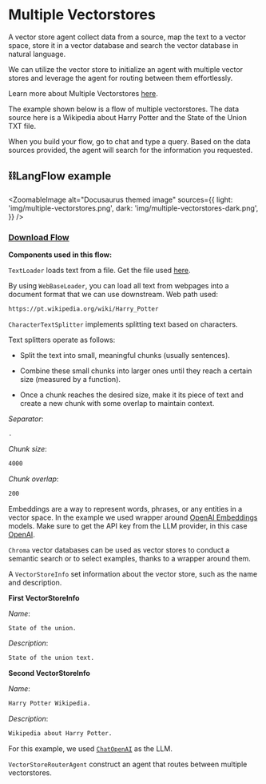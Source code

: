 # Multiple Vectorstores

A vector store agent collect data from a source, map the text to a vector space, store it in a vector database and search the vector database in natural language.

<!-- A vector store is a specialized database designed for the efficient storage of documents and their embeddings. It enables the retrieval of the most relevant documents for a given query by comparing the similarity of their embeddings to the query's embedding. -->

We can utilize the vector store to initialize an agent with multiple vector stores and leverage the agent for routing between them effortlessly.

Learn more about Multiple Vectorstores [here](https://python.langchain.com/en/latest/modules/agents/toolkits/examples/vectorstore.html?highlight=Multiple%20Vector%20Stores#multiple-vectorstores).

The example shown below is a flow of multiple vectorstores. The data source here is a Wikipedia about Harry Potter and the State of the Union TXT file.

When you build your flow, go to chat and type a query. Based on the data sources provided, the agent will search for the information you requested.

## ⛓️LangFlow example



<ZoomableImage
  alt="Docusaurus themed image"
  sources={{
    light: 'img/multiple-vectorstores.png',
    dark: 'img/multiple-vectorstores-dark.png',
  }}
/>

 ### <a target="\_blank" href="json_files/Multiple_Vector_Stores.json" download>Download Flow</a>

 **Components used in this flow:**

`TextLoader` loads text from a file. Get the file used [here](https://github.com/hwchase17/chat-your-data/blob/master/state_of_the_union.txt).

By using `WebBaseLoader`, you can load all text from webpages into a document format that we can use downstream. Web path used:

```txt
https://pt.wikipedia.org/wiki/Harry_Potter
```

`CharacterTextSplitter` implements splitting text based on characters.

Text splitters operate as follows:

- Split the text into small, meaningful chunks (usually sentences).

- Combine these small chunks into larger ones until they reach a certain size (measured by a function).

- Once a chunk reaches the desired size, make it its piece of text and create a new chunk with some overlap to maintain context.

*Separator*:

```txt
.
```

*Chunk size*:

```txt
4000
```

*Chunk overlap*:

```txt
200
```

Embeddings are a way to represent words, phrases, or any entities in a vector space. In the example we used wrapper around [OpenAI Embeddings](https://platform.openai.com/docs/guides/embeddings/what-are-embeddings) models. Make sure to get the API key from the LLM provider, in this case [OpenAI](https://platform.openai.com/).

`Chroma` vector databases can be used as vector stores to conduct a semantic search or to select examples, thanks to a wrapper around them.

A `VectorStoreInfo` set information about the vector store, such as the name and description.

**First VectorStoreInfo**

*Name*:

```txt
State of the union.
```

*Description*:

```txt
State of the union text.
```

**Second VectorStoreInfo**

*Name*:

```txt
Harry Potter Wikipedia.
```

*Description*:

```txt
Wikipedia about Harry Potter.
```
For this example, we used [`ChatOpenAI`](https://platform.openai.com/) as the LLM.

`VectorStoreRouterAgent` construct an agent that routes between multiple vectorstores.
